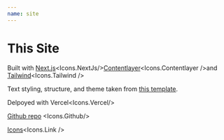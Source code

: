 ```yaml
---
name: site
---
```


# This Site

Built with [Next.js](https://nextjs.org/)<Icons.NextJs/>[Contentlayer](https://www.contentlayer.dev/)<Icons.Contentlayer />and [Tailwind](https://tailwindcss.com/)<Icons.Tailwind />

Text styling, structure, and theme taken from [this template](https://github.com/shadcn/next-contentlayer).

Delpoyed with Vercel<Icons.Vercel/>

[Github repo](https://github.com/mattgrunwald/roadtrip-blog) <Icons.Github/>

[Icons](https://reactsvgicons.com/)<Icons.Link />

